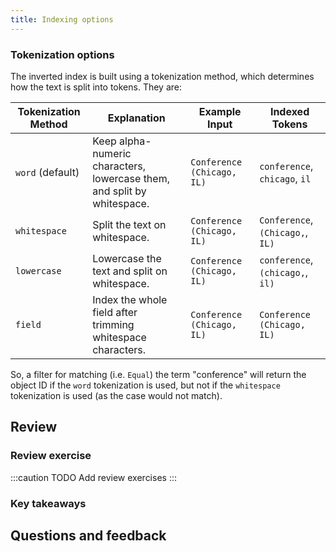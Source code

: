 ```yaml
---
title: Indexing options
---
```


### <i class="fa-solid fa-chalkboard"></i> Tokenization options

The inverted index is built using a tokenization method, which determines how the text is split into tokens. They are:

| Tokenization Method | Explanation | Example Input | Indexed Tokens |
|---------------------|-------------|-------------- |----------------|
| `word` (default)    | Keep alpha-numeric characters, lowercase them, and split by whitespace. | `Conference (Chicago, IL)` | `conference`, `chicago`, `il` |
| `whitespace`        | Split the text on whitespace.                               | `Conference (Chicago, IL)` | `Conference`, `(Chicago,`, `IL)`                |
| `lowercase`         | Lowercase the text and split on whitespace.                 | `Conference (Chicago, IL)` | `conference`, `(chicago,`, `il)`                |
| `field`             | Index the whole field after trimming whitespace characters. | `Conference (Chicago, IL)` | `Conference (Chicago, IL)`                      |


So, a filter for matching (i.e. `Equal`) the term "conference" will return the object ID if the `word` tokenization is used, but not if the `whitespace` tokenization is used (as the case would not match).

## <i class="fa-solid fa-square-chevron-right"></i> Review

### <i class="fa-solid fa-pen-to-square"></i> Review exercise

:::caution TODO
Add review exercises
:::

### <i class="fa-solid fa-lightbulb-on"></i> Key takeaways

## Questions and feedback


<DocsFeedback/>